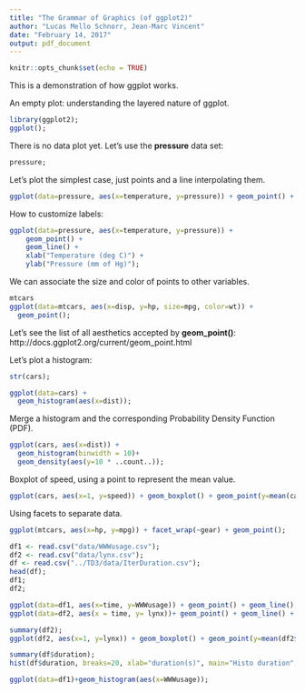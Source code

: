 ```yaml
---
title: "The Grammar of Graphics (of ggplot2)"
author: "Lucas Mello Schnorr, Jean-Marc Vincent"
date: "February 14, 2017"
output: pdf_document
---
```


```r
knitr::opts_chunk$set(echo = TRUE)
```

This is a demonstration of how ggplot works.

An empty plot: understanding the layered nature of ggplot.

```r
library(ggplot2);
ggplot();
```

There is no data plot yet. Let's use the **pressure** data set:

```r
pressure;
```

Let's plot the simplest case, just points and a line interpolating them.

```r
ggplot(data=pressure, aes(x=temperature, y=pressure)) + geom_point() + geom_line();
```

How to customize labels:

```r
ggplot(data=pressure, aes(x=temperature, y=pressure)) +
    geom_point() +
    geom_line() +
    xlab("Temperature (deg C)") +
    ylab("Pressure (mm of Hg)");
```

We can associate the size and color of points to other variables.

```r
mtcars
ggplot(data=mtcars, aes(x=disp, y=hp, size=mpg, color=wt)) + 
  geom_point();
```

Let's see the list of all aesthetics accepted by **geom_point()**:
http://docs.ggplot2.org/current/geom_point.html

Let's plot a histogram:

```r
str(cars);
```

```r
ggplot(data=cars) +
  geom_histogram(aes(x=dist));
```

Merge a histogram and the corresponding Probability Density Function (PDF).

```r
ggplot(cars, aes(x=dist)) +
  geom_histogram(binwidth = 10)+
  geom_density(aes(y=10 * ..count..));
```

Boxplot of speed, using a point to represent the mean value.
```r
ggplot(cars, aes(x=1, y=speed)) + geom_boxplot() + geom_point(y=mean(cars$speed));
```

Using facets to separate data.

```r
ggplot(mtcars, aes(x=hp, y=mpg)) + facet_wrap(~gear) + geom_point();
```

```r
df1 <- read.csv("data/WWWusage.csv");
df2 <- read.csv("data/lynx.csv");
df <- read.csv("../TD3/data/IterDuration.csv");
head(df);
df1;
df2;
```


```r
ggplot(data=df1, aes(x=time, y=WWWusage)) + geom_point() + geom_line();
ggplot(data=df2, aes(x = time, y= lynx))+ geom_point() + geom_line() + theme_bw();
```

```r
summary(df2);
ggplot(df2, aes(x=1, y=lynx)) + geom_boxplot() + geom_point(y=mean(df2$lynx));
```


```r

summary(df$duration);
hist(df$duration, breaks=20, xlab="duration(s)", main="Histo duration", include.lowest = FALSE, density = 100);

```



```r
ggplot(data=df1)+geom_histogram(aes(x=WWWusage));
```










